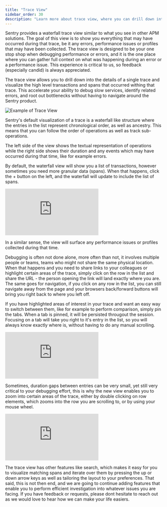 ```yaml
---
title: "Trace View"
sidebar_order: 30
description: "Learn more about trace view, where you can drill down into the details of a single trace, allowing you to debug slow services, identify related errors, and find other bottlenecks."
---
```


Sentry provides a waterfall trace view similar to what you see in other APM solutions. The goal of this view is to show you everything that may have occurred during that trace, be it any errors, performance issues or profiles that may have been collected. The trace view is designed to be your one stop shop when debugging performance or errors, and it is the one place where you can gather full context on what was happening during an error or a performance issue. This experience is critical to us, so feedback (especially candid) is always appreciated.

The trace view allows you to drill down into the details of a single trace and visualize the high level transactions and spans that occurred withing that trace. This accelerate your ability to debug slow services, identify related errors, and root out bottlenecks without having to navigate around the Sentry product.

![Example of Trace View](./img/trace-view.png)

Sentry's default visualization of a trace is a waterfall like structure where the entries in the list represent chronological order, as well as ancestry. This means that you can follow the order of operations as well as track sub-operations.

The left side of the view shows the textual representation of operations while the right side shows their duration and any events which may have occurred during that time, like for example errors.

By default, the waterfall view will show you a list of transactions, however sometimes you need more granular data (spans). When that happens, click the + button on the left, and the waterfall will update to include the list of spans.

<div
  style={{
    height: "0px",
    paddingBottom: "calc(66.66% + 41px)",
    position: "relative",
    width: "100%",
  }}
>
  <iframe
    src="https://demo.arcade.software/25H9paIDvBOQp5T3pFeW?embed&show_copy_link=true"
    title="Trace Details — Performance — sentry — Sentry"
    frameborder="0"
    loading="lazy"
    webkitallowfullscreen
    mozallowfullscreen
    allowfullscreen
    allow="clipboard-write"
    style={{
      colorScheme: "light",
      height: "100%",
      left: "0px",
      position: "absolute",
      top: "0px",
      width: "100%",
    }}
    title="Trace view -> Error"
  ></iframe>
</div>

In a similar sense, the view will surface any performance issues or profiles collected during that time.

Debugging is often not done alone, more often than not, it involves multiple people or teams, teams who might not share the same physical location. When that happens and you need to share links to your colleagues or highlight certain areas of the trace, simply click on the row in the list and share the URL - the person opening the link will land exactly where you are. The same goes for navigation, if you click on any row in the list, you can still navigate away from the page and your browsers back/forward buttons will bring you right back to where you left off.

If you have highlighted areas of interest in your trace and want an easy way to switch between them, like for example to perform comparison, simply pin the tabs. When a tab is pinned, it will be persisted througout the session. Focusing on a tab will take you right to it's entry in the list, so you will always know exactly where is, without having to do any manual scrolling.

<div
  style={{
    height: "0px",
    paddingBottom: "calc(66.66% + 41px)",
    position: "relative",
    width: "100%",
  }}
>
  <iframe
    src="https://demo.arcade.software/yP3PFytK0ckfetjJTe52?embed&show_copy_link=true"
    title="Sentry"
    frameborder="0"
    loading="lazy"
    webkitallowfullscreen
    mozallowfullscreen
    allowfullscreen
    allow="clipboard-write"
    style={{
      colorScheme: "light",
      height: "100%",
      left: "0px",
      position: "absolute",
      top: "0px",
      width: "100%",
    }}
    title="Trace view - Tabbing"
  ></iframe>
</div>

Sometimes, duration gaps between entries can be very small, yet still very critical to your debugging effort, this is why the new view enables you to zoom into certain areas of the trace, either by double clicking on row elements, which zooms into the row you are scrolling to, or by using your mouse wheel.

<div
  style={{
    height: "0px",
    paddingBottom: "calc(66.66% + 41px)",
    position: "relative",
    width: "100%",
  }}
>
  <iframe
    src="https://demo.arcade.software/U8JbMjFJR1KRiP4G4j4E?embed&show_copy_link=true"
    title="Trace Details — Performance — sentry — Sentry"
    frameborder="0"
    loading="lazy"
    webkitallowfullscreen
    mozallowfullscreen
    allowfullscreen
    allow="clipboard-write"
    style={{
      colorScheme: "light",
      height: "100%",
      left: "0px",
      position: "absolute",
      top: "0px",
      width: "100%",
    }}
    title="Trace view - Zooming"
  ></iframe>
</div>

The trace view has other features like search, which makes it easy for you to visualize matching spans and iterate over them by pressing the up or down arrow keys as well as tailoring the layout to your preferences. That said, this is not then end, and we are going to continue adding features that enable you to perform efficient investigation into whatever issues you are facing. If you have feedback or requests, please dont hesitate to reach out as we would love to hear how we can make your life easiers.
